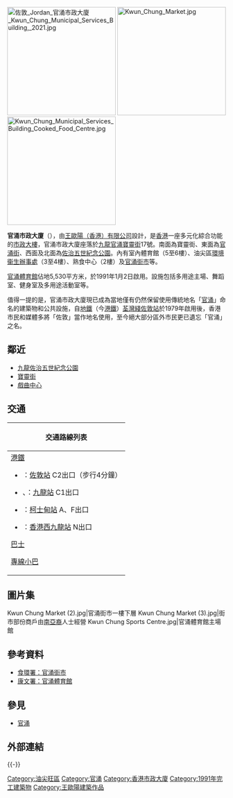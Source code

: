 [[File:佐敦_Jordan_官涌市政大廈_Kwun_Chung_Municipal_Services_Building,_2021.jpg|250px]]
[[File:Kwun_Chung_Market.jpg|250px]]
[[File:Kwun_Chung_Municipal_Services_Building_Cooked_Food_Centre.jpg|250px]]

'''官涌市政大廈'''（{{lang-en|Kwun Chung Municipal Services Building}}），由[[王歐陽（香港）有限公司|王歐陽（香港）有限公司]]設計，是[[香港|香港]]一座多元化綜合功能的[[市政大樓|市政大樓]]，官涌市政大廈座落於[[九龍|九龍]][[官涌|官涌]][[寶靈街|寶靈街]]17號。南面為寶靈街、東面為[[官涌街|官涌街]]、西面及北面為[[九龍佐治五世紀念公園|佐治五世紀念公園]]。內有室內體育館（5至6樓）、油尖區[[食物環境衞生署|環境衞生辦事處]]（3至4樓）、熟食中心（2樓）及[[官涌街市|官涌街市]]等。

[[官涌體育館|官涌體育館]]佔地5,530平方米，於1991年1月2日啟用。設施包括多用途主場、舞蹈室、健身室及多用途活動室等。

值得一提的是，官涌市政大廈現已成為當地僅有仍然保留使用傳統地名「[[官涌|官涌]]」命名的建築物和公共設施，自[[地鐵|地鐵]]（今[[港鐵|港鐵]]）[[荃灣綫|荃灣綫]][[佐敦站|佐敦站]]於1979年啟用後，香港市民和媒體多將「佐敦」當作地名使用，至今絕大部分區外市民更已遺忘「官涌」之名。

==鄰近==
* [[九龍佐治五世紀念公園|九龍佐治五世紀念公園]]
* [[寶靈街|寶靈街]]
* [[戲曲中心|戲曲中心]]

==交通==
{| class="mw-collapsible mw-collapsed wikitable" style="background:white; margin: 0 auto; width: auto;"  
! 交通路線列表
|-
|
;[[港鐵|港鐵]]
*{{港鐵路線標誌|TWL}}：[[佐敦站|佐敦站]] C2出口（步行4分鐘）
*{{港鐵路線標誌|TCL}}、{{港鐵路線標誌|AEL}}：[[九龍站_(港鐵)|九龍站]] C1出口
*{{港鐵路線標誌|TML}}：[[柯士甸站|柯士甸站]] A、F出口
*{{港鐵路線標誌|XRL}}：[[香港西九龍站|香港西九龍站]] N出口
;[[香港巴士|巴士]]
{{九龍新界巴士簡單列表|3C|8|11|12|12P|14|42A|60X|63X|69X|81|95|203C|215X|238P|238X|260X|268B|268X|269B|269X|270P|281A|296D}}
{{過海隧道巴士簡單列表|110|970|970X|971}}
;[[香港小巴|專線小巴]]
{{九龍專線小巴簡單列表|26|26A|74|74S|77M}}
|}

==圖片集==
<gallery mode=packed heights=150px style="text-align:left">
Kwun Chung Market (2).jpg|官涌街市一樓下層
Kwun Chung Market (3).jpg|街市部份商戶由[[南亞裔|南亞裔]]人士經營
Kwun Chung Sports Centre.jpg|官涌體育館主場館
</gallery>

==參考資料==
*[https://www.fehd.gov.hk/tc_chi/map/market/market_pt.html?mapID=640&type=market 食環署：官涌街市]{{Wayback|url=https://www.fehd.gov.hk/tc_chi/map/market/market_pt.html?mapID=640&type=market |date=20180706074933 }}
*[https://www.lcsd.gov.hk/tc/facilities/facilitieslist/facilities.php?fid=525 康文署：官涌體育館]{{Wayback|url=https://www.lcsd.gov.hk/tc/facilities/facilitieslist/facilities.php?fid=525 |date=20180706050337 }}

==參見==
* [[官涌|官涌]]

==外部連結==
{{commonscat-inline|Kwun Chung Municipal Services Building}}

{{-}}
{{香港市政大廈}}
{{香港室內體育場館}}

[[Category:油尖旺區|Category:油尖旺區]]
[[Category:官涌|Category:官涌]]
[[Category:香港市政大廈|Category:香港市政大廈]]
[[Category:1991年完工建築物|Category:1991年完工建築物]]
[[Category:王歐陽建築作品|Category:王歐陽建築作品]]